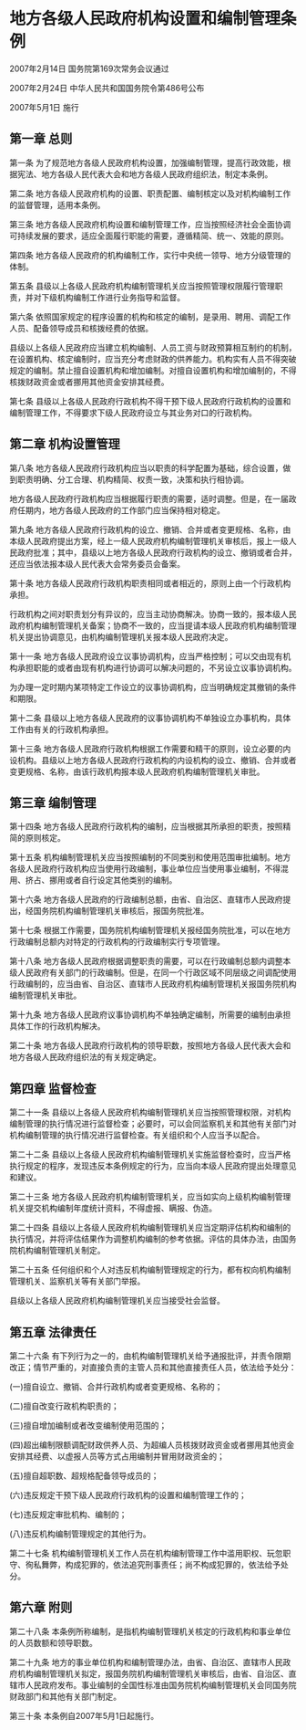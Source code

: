 # 地方各级人民政府机构设置和编制管理条例

2007年2月14日 国务院第169次常务会议通过

2007年2月24日 中华人民共和国国务院令第486号公布

2007年5月1日 施行

  

## 第一章 总则

第一条 为了规范地方各级人民政府机构设置，加强编制管理，提高行政效能，根据宪法、地方各级人民代表大会和地方各级人民政府组织法，制定本条例。

第二条 地方各级人民政府机构的设置、职责配置、编制核定以及对机构编制工作的监督管理，适用本条例。

第三条 地方各级人民政府机构设置和编制管理工作，应当按照经济社会全面协调可持续发展的要求，适应全面履行职能的需要，遵循精简、统一、效能的原则。

第四条 地方各级人民政府的机构编制工作，实行中央统一领导、地方分级管理的体制。

第五条 县级以上各级人民政府机构编制管理机关应当按照管理权限履行管理职责，并对下级机构编制工作进行业务指导和监督。

第六条 依照国家规定的程序设置的机构和核定的编制，是录用、聘用、调配工作人员、配备领导成员和核拨经费的依据。

县级以上各级人民政府应当建立机构编制、人员工资与财政预算相互制约的机制，在设置机构、核定编制时，应当充分考虑财政的供养能力。机构实有人员不得突破规定的编制。禁止擅自设置机构和增加编制。对擅自设置机构和增加编制的，不得核拨财政资金或者挪用其他资金安排其经费。

第七条 县级以上各级人民政府行政机构不得干预下级人民政府行政机构的设置和编制管理工作，不得要求下级人民政府设立与其业务对口的行政机构。

## 第二章 机构设置管理

第八条 地方各级人民政府行政机构应当以职责的科学配置为基础，综合设置，做到职责明确、分工合理、机构精简、权责一致，决策和执行相协调。

地方各级人民政府行政机构应当根据履行职责的需要，适时调整。但是，在一届政府任期内，地方各级人民政府的工作部门应当保持相对稳定。

第九条 地方各级人民政府行政机构的设立、撤销、合并或者变更规格、名称，由本级人民政府提出方案，经上一级人民政府机构编制管理机关审核后，报上一级人民政府批准；其中，县级以上地方各级人民政府行政机构的设立、撤销或者合并，还应当依法报本级人民代表大会常务委员会备案。

第十条 地方各级人民政府行政机构职责相同或者相近的，原则上由一个行政机构承担。

行政机构之间对职责划分有异议的，应当主动协商解决。协商一致的，报本级人民政府机构编制管理机关备案；协商不一致的，应当提请本级人民政府机构编制管理机关提出协调意见，由机构编制管理机关报本级人民政府决定。

第十一条 地方各级人民政府设立议事协调机构，应当严格控制；可以交由现有机构承担职能的或者由现有机构进行协调可以解决问题的，不另设立议事协调机构。

为办理一定时期内某项特定工作设立的议事协调机构，应当明确规定其撤销的条件和期限。

第十二条 县级以上地方各级人民政府的议事协调机构不单独设立办事机构，具体工作由有关的行政机构承担。

第十三条 地方各级人民政府行政机构根据工作需要和精干的原则，设立必要的内设机构。县级以上地方各级人民政府行政机构的内设机构的设立、撤销、合并或者变更规格、名称，由该行政机构报本级人民政府机构编制管理机关审批。

## 第三章 编制管理

第十四条 地方各级人民政府行政机构的编制，应当根据其所承担的职责，按照精简的原则核定。

第十五条 机构编制管理机关应当按照编制的不同类别和使用范围审批编制。地方各级人民政府行政机构应当使用行政编制，事业单位应当使用事业编制，不得混用、挤占、挪用或者自行设定其他类别的编制。

第十六条 地方各级人民政府的行政编制总额，由省、自治区、直辖市人民政府提出，经国务院机构编制管理机关审核后，报国务院批准。

第十七条 根据工作需要，国务院机构编制管理机关报经国务院批准，可以在地方行政编制总额内对特定的行政机构的行政编制实行专项管理。

第十八条 地方各级人民政府根据调整职责的需要，可以在行政编制总额内调整本级人民政府有关部门的行政编制。但是，在同一个行政区域不同层级之间调配使用行政编制的，应当由省、自治区、直辖市人民政府机构编制管理机关报国务院机构编制管理机关审批。

第十九条 地方各级人民政府议事协调机构不单独确定编制，所需要的编制由承担具体工作的行政机构解决。

第二十条 地方各级人民政府行政机构的领导职数，按照地方各级人民代表大会和地方各级人民政府组织法的有关规定确定。

## 第四章 监督检查

第二十一条 县级以上各级人民政府机构编制管理机关应当按照管理权限，对机构编制管理的执行情况进行监督检查；必要时，可以会同监察机关和其他有关部门对机构编制管理的执行情况进行监督检查。有关组织和个人应当予以配合。

第二十二条 县级以上各级人民政府机构编制管理机关实施监督检查时，应当严格执行规定的程序，发现违反本条例规定的行为，应当向本级人民政府提出处理意见和建议。

第二十三条 地方各级人民政府机构编制管理机关，应当如实向上级机构编制管理机关提交机构编制年度统计资料，不得虚报、瞒报、伪造。

第二十四条 县级以上各级人民政府机构编制管理机关应当定期评估机构和编制的执行情况，并将评估结果作为调整机构编制的参考依据。评估的具体办法，由国务院机构编制管理机关制定。

第二十五条 任何组织和个人对违反机构编制管理规定的行为，都有权向机构编制管理机关、监察机关等有关部门举报。

县级以上各级人民政府机构编制管理机关应当接受社会监督。

## 第五章 法律责任

第二十六条 有下列行为之一的，由机构编制管理机关给予通报批评，并责令限期改正；情节严重的，对直接负责的主管人员和其他直接责任人员，依法给予处分：

(一)擅自设立、撤销、合并行政机构或者变更规格、名称的；

(二)擅自改变行政机构职责的；

(三)擅自增加编制或者改变编制使用范围的；

(四)超出编制限额调配财政供养人员、为超编人员核拨财政资金或者挪用其他资金安排其经费、以虚报人员等方式占用编制并冒用财政资金的；

(五)擅自超职数、超规格配备领导成员的；

(六)违反规定干预下级人民政府行政机构的设置和编制管理工作的；

(七)违反规定审批机构、编制的；

(八)违反机构编制管理规定的其他行为。

第二十七条 机构编制管理机关工作人员在机构编制管理工作中滥用职权、玩忽职守、徇私舞弊，构成犯罪的，依法追究刑事责任；尚不构成犯罪的，依法给予处分。

## 第六章 附则

第二十八条 本条例所称编制，是指机构编制管理机关核定的行政机构和事业单位的人员数额和领导职数。

第二十九条 地方的事业单位机构和编制管理办法，由省、自治区、直辖市人民政府机构编制管理机关拟定，报国务院机构编制管理机关审核后，由省、自治区、直辖市人民政府发布。事业编制的全国性标准由国务院机构编制管理机关会同国务院财政部门和其他有关部门制定。

第三十条 本条例自2007年5月1日起施行。